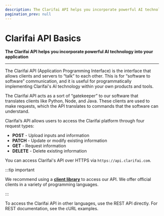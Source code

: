 ```yaml
---
description: The Clarifai API helps you incorporate powerful AI technology in your application
pagination_prev: null
---
```


# Clarifai API Basics

**The Clarifai API helps you incorporate powerful AI technology into your application**
<hr />

The Clarifai API \(Application Programming Interface\) is the interface that allows clients and servers to “talk” to each other. This is for “software to software” communication, and it is useful for programmatically implementing Clarifai's AI technology within your own products and tools. 

The Clarifai API acts as a sort of “gatekeeper” to our software that translates clients like Python, Node, and Java. These clients are used to make requests, which the API translates to commands that the software can understand.

Clarifai’s API allows users to access the Clarifai platform through four request types:

* **POST** - Upload inputs and information
* **PATCH** - Update or modify existing information
* **GET** - Request information
* **DELETE** - Delete existing information

You can access Clarifai's API over HTTPS via `https://api.clarifai.com`.

:::tip important

We recommend using a **[client library](api-clients/)** to access our API. We offer official clients in a variety of programming languages.

:::

To access the Clarifai API in other languages, use the REST API directly. For REST documentation, see the cURL examples.


<DocCardList items={useCurrentSidebarCategory().items}/>